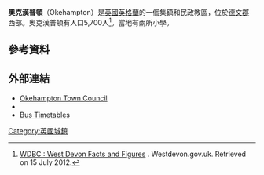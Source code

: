 {{Infobox UK place
|static_image= [[File:Okehampton_former_A30.jpg|240px]]
|static_image_caption= 
| country =                 英格蘭
| official_name=            Okehampton
| latitude=                 50.7388
| longitude=                -4.0041
| area_total_sq_mi=
| population_density=
| area_footnotes=
| population = 7,160
| population_ref = ''(2011)''
|civil_parish=             Okehampton
| shire_county=             [[德文郡|德文郡]]
| region=                   西南英格蘭
| london_distance=          {{convert|201|mi|km|0}}
| constituency_westminster= [[托里奇和西德文_(英國國會選區)|托里奇和西德文]]
| post_town=                OKEHAMPTON
| postcode_area=            EX
| postcode_district =       EX20
| dial_code=                01837
| os_grid_reference=        SX5895
| website= [http://www.okehampton.gov.uk/ http://www.okehampton.<br>gov.uk/]
}}
'''奧克漢普頓'''（Okehampton）是[[英國|英國]][[英格蘭|英格蘭]]的一個集鎮和民政教區，位於[[德文郡|德文郡]]西部。奧克漢普頓有人口5,700人<ref>[http://www.westdevon.gov.uk/doc.asp?doc=7001&CAT=933 WDBC : West Devon Facts and Figures] {{Wayback|url=http://www.westdevon.gov.uk/doc.asp?doc=7001&CAT=933 |date=20110716142015 }}. Westdevon.gov.uk. Retrieved on 15 July 2012.</ref>。當地有兩所小學。
==參考資料==
{{reflist}}
==外部連結==
{{Commons category|Okehampton}}
*[http://www.okehampton.gov.uk/ Okehampton Town Council] {{Wayback|url=http://www.okehampton.gov.uk/ |date=20210120110139 }}
*{{dmoz|/Regional/Europe/United_Kingdom/England/Devon/Okehampton/|Okehampton}}
*[http://www.cornwallpublictransport.info/pdf_tts/FIRST_Service%20X9_East.pdf Bus Timetables] {{Wayback|url=http://www.cornwallpublictransport.info/pdf_tts/FIRST_Service%20X9_East.pdf |date=20180929015423 }}

[[Category:英國城鎮|Category:英國城鎮]]